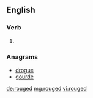 ==English==

===Verb===
{{head|en|verb form}}

# {{en-past of|rouge}}

===Anagrams===
* [[drogue#English|drogue]]
* [[gourde#English|gourde]]

[[de:rouged]]
[[mg:rouged]]
[[vi:rouged]]